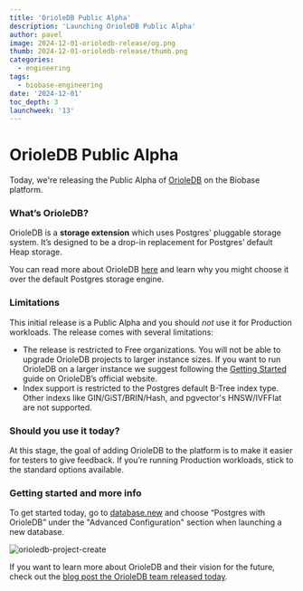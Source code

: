 ```yaml
---
title: 'OrioleDB Public Alpha'
description: 'Launching OrioleDB Public Alpha'
author: pavel
image: 2024-12-01-orioledb-release/og.png
thumb: 2024-12-01-orioledb-release/thumb.png
categories:
  - engineering
tags:
  - biobase-engineering
date: '2024-12-01'
toc_depth: 3
launchweek: '13'
---
```


# OrioleDB Public Alpha

Today, we're releasing the Public Alpha of [OrioleDB](https://www.orioledb.com/) on the Biobase platform.

### What’s OrioleDB?

OrioleDB is a **storage extension** which uses Postgres' pluggable storage system. It’s designed to be a drop-in replacement for Postgres’ default Heap storage.

You can read more about OrioleDB [here](https://www.orioledb.com/blog/orioledb-beta7-benchmarks) and learn why you might choose it over the default Postgres storage engine.

### Limitations

This initial release is a Public Alpha and you should _not_ use it for Production workloads. The release comes with several limitations:

- The release is restricted to Free organizations. You will not be able to upgrade OrioleDB projects to larger instance sizes. If you want to run OrioleDB on a larger instance we suggest following the [Getting Started](https://www.orioledb.com/docs/usage/getting-started) guide on OrioleDB’s official website.
- Index support is restricted to the Postgres default B-Tree index type. Other indexs like GIN/GiST/BRIN/Hash, and pgvector's HNSW/IVFFlat are not supported.

### Should you use it today?

At this stage, the goal of adding OrioleDB to the platform is to make it easier for testers to give feedback. If you’re running Production workloads, stick to the standard options available.

### Getting started and more info

To get started today, go to [database.new](http://database.new) and choose “Postgres with OrioleDB” under the "Advanced Configuration" section when launching a new database.

<Img
  alt="orioledb-project-create"
  src="/images/blog/2024-12-01-orioledb-release/orioledb-project-create.png"
  captionAlign="left"
  zoomable={false}
/>

If you want to learn more about OrioleDB and their vision for the future, check out the [blog post the OrioleDB team released today](https://www.orioledb.com/blog/orioledb-beta7-benchmarks).
